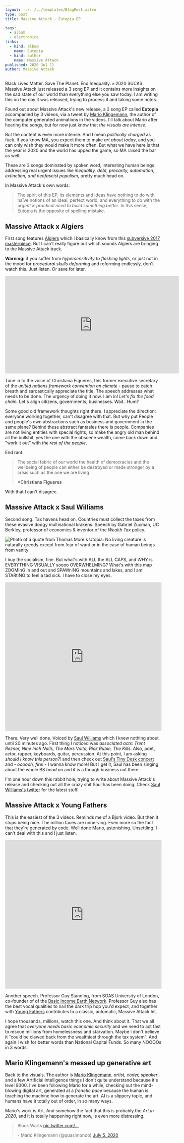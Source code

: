 ```yaml
---
layout: ../../../templates/BlogPost.astro
type: post
title: Massive Attack - Eutopia EP

tags:
  - album
  - electronica
links:
  - kind: album
    name: Eutopia
  - kind: author
    name: Massive Attack
published: 2020 Jul 11
author: Massive Attack
---
```


<Abstract>

Black Lives Matter. Save The Planet. End Inequality. :fist: 2020 SUCKS. Massive Attack just released a 3 song EP and it contains more insights on the sad state of our world than everything else you saw today. I am writing this on the day it was released, trying to process it and taking some notes.

</Abstract>

Found out about Massive Attack's new release, a 3 song EP called **Eutopia** accompanied by 3 videos, via a tweet by [Mario Klingemann](https://twitter.com/quasimondo), the author of the computer generated animations in the videos. I'll talk about Mario after hearing the songs, but for now just know that _the visuals are intense_.

But the content is even more intense. And I mean _politically charged_ as fuck. If you know MA, you expect them to make _art about today_, and you can only wish they would make it more often. But what we have here is that the year is 2020 and the world has upped the game, so MA raised the bar as well.

These are 3 songs dominated by spoken word, interesting human beings addressing real urgent issues like _inequality, debt, precarity, automation, extinction, and neofascist populism_, pretty much head on.

In Massive Attack's own words:

> The spirit of this EP, its elements and ideas have nothing to do with naïve notions of an ideal, perfect world, and everything to do with the _urgent & practical need to build something better_. In this sense, Eutopia is the opposite of spelling mistake.

## Massive Attack x Algiers

First song features [Algiers](<https://en.wikipedia.org/wiki/Algiers_(band)>) which I basically know from this [subversive 2017 masterpiece](https://www.youtube.com/watch?v=lGZXzmM1smM). But I can't really figure out which sounds Algiers are bringing to the Massive Attack track.

**Warning:** if you suffer from _hypersensitivity to flashing lights_, or just not in the mood for _procedural skulls deforming_ and reforming endlessly, don't watch this. Just listen. Or save for later.

<iframe
  width="560"
  height="315"
  src="https://www.youtube.com/embed/FoBYMAla9_8"
  frameBorder="0"
  allow="encrypted-media; picture-in-picture; web-share"
  allowfullscreen
></iframe>

Tune in to the voice of Christiana Figueres, this former executive secretary of the _united nations framework convention on climate_ - pause to catch breath and sarcastically appreciate the title. The speech addresses what needs to be done. The urgency of doing it now. I am in! _Let's fix the food chain._ Let's align citizens, governments, businesses. Wait.. Hum?

Some good old framework thoughts right there. I appreciate the direction: everyone working together, can't disagree with that. But why put People and people's own abstractions such as business and government in the same plane? Behind these abstract fantasies there is people. Companies are not living entities with special rights, so make the angry old man behind all the bullshit, yes the one with the obscene wealth, come back down and "work it out" with _the rest of the people_.

End rant.

> The social fabric of our world
> the health of democracies
> and the wellbeing of people
> can either be destroyed
> or made stronger
> by a crisis such as the one we are living
>
> **\*Christiana Figueres**

With that I can't disagree.

## Massive Attack x Saul Williams

Second song. Tax havens head on. Countries must collect the taxes from these evasive dodgy multinational krakens. Speech by Gabriel Zucman, UC Berkley, professor of economics & inventor of the _Wealth Tax_ policy.

![Photo of a quote from Thomas More's Utopia: No living creature is naturally greedy except from fear of want or in the case of human beings from vanity](./media/masive-attack-x-saul-williams.jpg 'Utopia, 1516')

I buy the socialism, fine. But what's with ALL the ALL CAPS, and WHY is EVERYTHING VISUALLY soooo OVERWHELMING? What's with this map ZOOMInG in and out and SPAWnING mountains and lakes, and I am STARtING to feel a tad sick. I have to close my eyes.

<iframe
  width="100%"
  height="480"
  src="https://www.youtube.com/embed/balF4lf-Rt4"
  frameBorder="0"
  allow="encrypted-media; picture-in-picture; web-share"
  allowfullscreen
></iframe>

There. Very well done. Voiced by [Saul Williams](https://en.wikipedia.org/wiki/Saul_Williams) which I knew nothing about until 20 minutes ago. First thing I noticed was _associated acts: Trent Reznor, Nine Inch Nails, The Mars Volta, Rick Rubin, The Kills_. Also, poet, actor, rapper, keyboards, guitar, percussion. At this point, I am asking _should I know this person?!_ and then check out [Saul's Tiny Desk concert](https://www.youtube.com/watch?v=eXfVIPqcF9I) and - _oooooh, fire!_ - I wanna know more! But I get it, Saul has been singing about the whole BS _head on_ and it is a though business out there.

I'm one hour down this rabbit hole, trying to write about Massive Attack's release and checking out all the crazy shit Saul has been doing. Check [Saul Williams's twitter](https://twitter.com/SaulWilliams) for the latest stuff.

## Massive Attack x Young Fathers

This is the easiest of the 3 videos. Reminds me of a Bjork video. But then it stops being nice. The million faces are unnerving. Even more so the fact that they're generated by code. Well done Mario, astonishing. Unsettling. I can't deal with this and I just listen.

<iframe
  width="100%"
  height="480"
  src="https://www.youtube.com/embed/a-1YI-neupU"
  frameBorder="0"
  allow="encrypted-media; picture-in-picture; web-share"
  allowfullscreen
></iframe>

Another speech. Professor Guy Standing, from SOAS University of London, co-founder of of the [Basic Income Earth Network](https://basicincome.org/). Professor Guy also has the best vocal qualities to nail the dark trip hop you'd expect, and together with [Young Fathers](https://www.youtube.com/watch?v=2DKepbAUAes) contributes to a classic, automatic, Massive Attack hit.

I hope thousands, millions, watch this one. And think about it. That we all agree that _everyone needs basic economic security_ and we need to act fast to rescue millions from homelessness and starvation. Maybe I don't believe it "could be clawed back from the wealthiest through the tax system". And again I wish for better words than National Capital Funds. So many NOOOOs in 3 words.

## Mario Klingemann's messed up generative art

Back to the visuals. The author is [Mario Klingemann](https://twitter.com/quasimondo/status/1281535873415352320), _artist, coder, speaker_, and a few Artificial Intelligence things I don't quite understand because it's level 9000. I've been following Mario for a while, checking out the mind-blowing digital art, generated at a _frenetic pace_ because the human is teaching the machine how to generate the art. AI is a slippery topic, and humans have it totally out of order, in so many ways.

Mario's work is Art. And somehow the fact that this is probably the _Art in 2020_, and it is totally happening right now, is even more distressing.

<blockquote className="twitter-tweet">
  <p lang="en" dir="ltr">
    Block Warts <a href="https://t.co/v5leTmFHiz">pic.twitter.com/...</a>
  </p>
  - Mario Klingemann (@quasimondo) <a href="https://twitter.com/quasimondo/status/1279715978536878080?ref_src=twsrc%5Etfw">July 5, 2020</a>
</blockquote>
